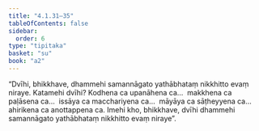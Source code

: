 ```yaml
---
title: "4.1.31–35"
tableOfContents: false
sidebar:
  order: 6
type: "tipitaka"
basket: "su"
book: "a2"
---
```



<DynamicBreadcrumb />

<Division number="187" book="a2">

<Paragraph number="282" book="a2">
“Dvīhi, bhikkhave, dhammehi samannāgato yathābhataṃ nikkhitto evaṃ niraye. Katamehi dvīhi? Kodhena ca upanāhena ca…  makkhena ca paḷāsena ca…  issāya ca macchariyena ca…  māyāya ca sāṭheyyena ca…  ahirikena ca anottappena ca. Imehi kho, bhikkhave, dvīhi dhammehi samannāgato yathābhataṃ nikkhitto evaṃ niraye”.
</Paragraph>
</Division>